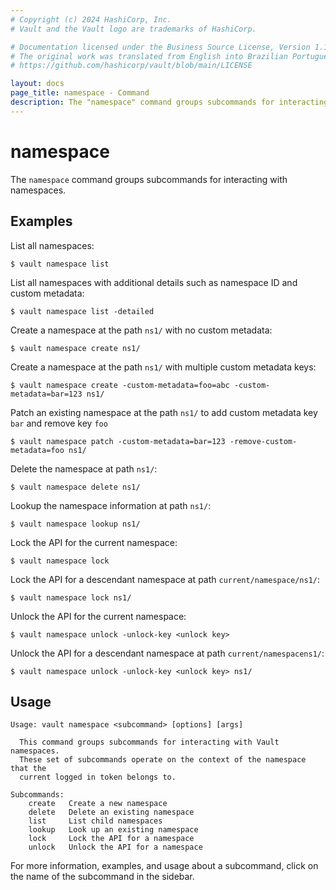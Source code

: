 ```yaml
---
# Copyright (c) 2024 HashiCorp, Inc.
# Vault and the Vault logo are trademarks of HashiCorp.

# Documentation licensed under the Business Source License, Version 1.1.
# The original work was translated from English into Brazilian Portuguese.
# https://github.com/hashicorp/vault/blob/main/LICENSE

layout: docs
page_title: namespace - Command
description: The "namespace" command groups subcommands for interacting with namespaces.
---
```


# namespace

The `namespace` command groups subcommands for interacting with namespaces.

## Examples

List all namespaces:

```shell-session
$ vault namespace list
```

List all namespaces with additional details such as namespace ID and custom metadata:

```shell-session
$ vault namespace list -detailed
```

Create a namespace at the path `ns1/` with no custom metadata:

```shell-session
$ vault namespace create ns1/
```

Create a namespace at the path `ns1/` with multiple custom metadata keys:

```shell-session
$ vault namespace create -custom-metadata=foo=abc -custom-metadata=bar=123 ns1/
```

Patch an existing namespace at the path `ns1/` to add custom metadata key `bar` and remove key `foo`

```shell-session
$ vault namespace patch -custom-metadata=bar=123 -remove-custom-metadata=foo ns1/
```

Delete the namespace at path `ns1/`:

```shell-session
$ vault namespace delete ns1/
```

Lookup the namespace information at path `ns1/`:

```shell-session
$ vault namespace lookup ns1/
```

Lock the API for the current namespace:

```shell-session
$ vault namespace lock
```

Lock the API for a descendant namespace at path `current/namespace/ns1/`:

```shell-session
$ vault namespace lock ns1/
```

Unlock the API for the current namespace:

```shell-session
$ vault namespace unlock -unlock-key <unlock key>
```

Unlock the API for a descendant namespace at path `current/namespacens1/`:

```shell-session
$ vault namespace unlock -unlock-key <unlock key> ns1/
```

## Usage

```text
Usage: vault namespace <subcommand> [options] [args]

  This command groups subcommands for interacting with Vault namespaces.
  These set of subcommands operate on the context of the namespace that the
  current logged in token belongs to.

Subcommands:
    create   Create a new namespace
    delete   Delete an existing namespace
    list     List child namespaces
    lookup   Look up an existing namespace
    lock     Lock the API for a namespace
    unlock   Unlock the API for a namespace
```

For more information, examples, and usage about a subcommand, click on the name
of the subcommand in the sidebar.
